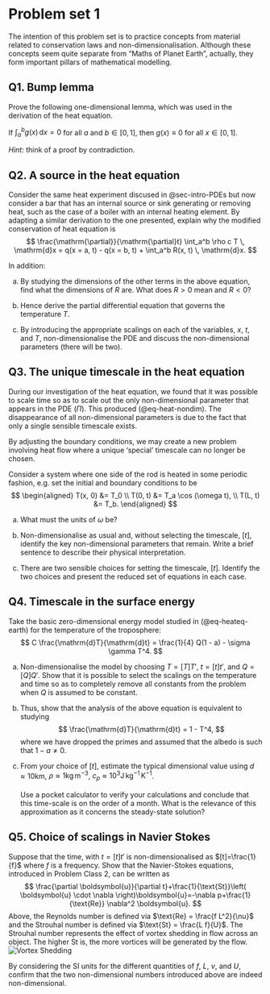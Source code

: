 # Problem set 1 {#sec-PS1}

<!-- :::{.callout-tip} -->
<!-- ## Note -->
<!-- This material has not yet been finalised and is still under construction. Once it is covered in lectures, this banner will be replaced. -->
<!-- ::: -->

The intention of this problem set is to practice concepts from material related to conservation laws and non-dimensionalisation. Although these concepts seem quite separate from "Maths of Planet Earth", actually, they form important pillars of mathematical modelling. 

## Q1. Bump lemma {.unnumbered}

Prove the following one-dimensional lemma, which was used in the derivation of the heat equation. 

If $\int_a^b g(x) \, \mathrm{d}x = 0$ for all $a$ and $b \in [0, 1]$, then $g(x) \equiv 0$ for all $x\in [0, 1]$. 

*Hint:* think of a proof by contradiction.

## Q2. A source in the heat equation {.unnumbered}

Consider the same heat experiment discused in @sec-intro-PDEs but now consider a bar that has an internal source or sink generating or removing heat, such as the case of a boiler with an internal heating element. By adapting a similar derivation to the one presented, explain why the modified conservation of heat equation is 
$$
\frac{\mathrm{\partial}}{\mathrm{\partial}t} \int_a^b \rho c T \, \mathrm{d}x = q(x = a, t) - q(x = b, t) + \int_a^b R(x, t) \, \mathrm{d}x.
$$

In addition:

a. By studying the dimensions of the other terms in the above equation, find what the dimensions of $R$ are. What does $R > 0$ mean and $R < 0$? 

b. Hence derive the partial differential equation that governs the temperature $T$.

c. By introducing the appropriate scalings on each of the variables, $x$, $t$, and $T$, non-dimensionalise the PDE and discuss the non-dimensional parameters (there will be two).


<!-- Consider the dimensional problem for the motion of a projectile launched from close to the surface of the Earth. The dimensional height of the projectile, $y(t)$, is given by -->
<!-- $$ -->
<!-- \begin{aligned} -->
<!-- \frac{\mathrm{d}^2 y}{\mathrm{d}t^2} &= - \frac{GM}{(R+y)^2}, \\ -->
<!-- y(0) &= 2 \, \mathrm{m}, \\ -->
<!-- y'(0) &= -V_0 \, \mathrm{m/s}. -->
<!-- \end{aligned} -->
<!-- $$ -->
<!-- Assume that the Earth is spherical and of uniform density, with its mass given by $M = (4/3) \pi R^3 \rho$. Non-dimensionalise the height using $y = L \tilde{y}$ and time using $t = T\tilde{t}$. Consider the following cases: -->
<!---->
<!-- (i) $R$ fixed, $V_0 \to \infty$, $\rho$ fixed; -->
<!-- (ii) $R$ fixed, $V_0$ fixed, $\rho \to \infty$; -->
<!-- (iii) $R$ fixed, $V_0$ fixed, $\rho \to 0$; -->
<!-- (iv) $R \to 0$, $V_0$ fixed, $M$ fixed. -->
<!---->
<!-- For each case:  -->
<!---->
<!-- a. Explain the physical interpretation of the limits. -->
<!-- b. Choose the scalings $L$ and $T$ to normalise as many terms as possible.  -->
<!-- c. Choose the scalins so that the time it takes for the projectile to fall should be finite for the given limit, and for the speed, acceleration, and initial height to be well behaved (finite).  -->
<!-- d. Write out the scaled problem and identify all remaining nondimensional parameters.  -->
<!-- e. Identify the limiting small parameter for each case. Write out the problem (leading-order problem) when the parameter is set to zero. -->


## Q3. The unique timescale in the heat equation {.unnumbered} 

During our investigation of the heat equation, we found that it was possible to scale time so as to scale out the only non-dimensional parameter that appears in the PDE ($\Pi$). This produced (@eq-heat-nondim). The disappearance of all non-dimensional parameters is due to the fact that only a single sensible timescale exists.  

By adjusting the boundary conditions, we may create a new problem involving heat flow where a unique 'special' timescale can no longer be chosen. 

 Consider a system where one side of the rod is heated in some periodic fashion, e.g. set the initial and boundary conditions to be 
$$
 \begin{aligned}
 T(x, 0) &= T_0 \\
 T(0, t) &= T_a \cos (\omega t), \\
 T(L, t) &= T_b.
 \end{aligned}
$$
 

 a. What must the units of $\omega$ be?

 b. Non-dimensionalise as usual and, without selecting the timescale, $[t]$, identify the key non-dimensional parameters that remain. Write a brief sentence to describe their physical interpretation. 

 c. There are two sensible choices for setting the timescale, $[t]$. Identify the two choices and present the reduced set of equations in each case. 
 


## Q4. Timescale in the surface energy {.unnumbered}

Take the basic zero-dimensional energy model studied in (@eq-heateq-earth) for the temperature of the troposphere:
$$
C \frac{\mathrm{d}T}{\mathrm{d}t} = \frac{1}{4} Q(1 - a) - \sigma \gamma T^4.
$$

a. Non-dimensionalise the model by choosing $T = [T]T'$, $t = [t]t'$, and $Q = [Q]Q'$. Show that it is possible to select the scalings on the temperature and time so as to completely remove all constants from the problem when $Q$ is assumed to be constant. 

b. Thus, show that the analysis of the above equation is equivalent to studying
$$
\frac{\mathrm{d}T}{\mathrm{d}t} = 1 - T^4,
$$
where we have dropped the primes and assumed that the albedo is such that $1 - a \neq 0$.

c. From your choice of $[t]$, estimate the typical dimensional value using $d \approx 10 \mathrm{km}$, $\rho \approx 1 \mathrm{kg} \,\mathrm{m}^{-3}$, $c_p \approx 10^3 \mathrm{J} \,\mathrm{kg}^{-1} \,\mathrm{K}^{-1}$. \
\
Use a pocket calculator to verify your calculations and conclude that this time-scale is on the order of a month. What is the relevance of this approximation as it concerns the steady-state solution?

## Q5. Choice of scalings in Navier Stokes {.unnumbered}


<!-- ### Strouhal Number -->

Suppose that the time, with $t = [t]t'$ is non-dimensionalised as $[t]=\frac{1}{f}$ where $f$ is a frequency.  Show that the Navier-Stokes equations, introduced in Problem Class 2, can be written as 
$$
\frac{\partial \boldsymbol{u}}{\partial t}+\frac{1}{\text{St}}\left( \boldsymbol{u} \cdot \nabla \right)\boldsymbol{u}=-\nabla p+\frac{1}{\text{Re}} \nabla^2 \boldsymbol{u}.
$$
Above, the Reynolds number is defined via $\text{Re} = \frac{f L^2}{\nu}$ and the Strouhal number is defined via $\text{St} = \frac{L f}{U}$. The Strouhal number represents the effect of vortex shedding in flow across an object.  The higher $\text{St}$ is, the more vortices will be generated by the flow.
![Vortex Shedding](figures/Strouhal_Number.png)

By considering the SI units for the different quantities of $f$, $L$, $\nu$, and $U$, confirm that the two non-dimensional numbers introduced above are indeed non-dimensional.

<!-- This is an example where the same problem can be non-dimensionalised in two different ways to yield equations with different applications. -->
<!---->
<!-- Then the Navier-Stokes equation becomes -->
<!-- $$\frac{\partial \boldsymbol{u}}{\partial t}+\frac{U}{Lf}\left( \boldsymbol{u} \cdot \nabla \right)\boldsymbol{u}=-\nabla p+\frac{\nu}{f L^2} \nabla^2 \boldsymbol{u}.$$ -->
<!---->
<!-- The term $\frac{f L^2}{\nu}$, just as before, is equivalent to the Reynolds number as before which is dimensionless. -->
<!---->
<!-- > Indeed -->
<!-- $$[Re]=\left[ \frac{f L^2}{\nu} \right]=[f][L]^2[\nu]^{-1}=s^{-1} \, m^2 \, m^{-2} \, s=1.$$ -->
<!---->
<!-- The other term, $\frac{Lf}{U}$ is known as the Strouhal number (denoted $St$ which should not be confused with the Stokes number of the Stanton number).  Therefore the Navier-Stokes equations can now be written as -->
<!---->
